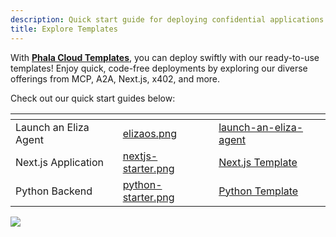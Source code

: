 ```yaml
---
description: Quick start guide for deploying confidential applications on Phala Cloud.
title: Explore Templates
---
```





With [**Phala Cloud Templates**](https://cloud.phala.network/templates), you can deploy swiftly with our ready-to-use templates! Enjoy quick, code-free deployments by exploring our diverse offerings from MCP, A2A, Next.js, x402, and more.

Check out our quick start guides below:

<table data-view="cards"><thead><tr><th></th><th data-hidden data-card-cover data-type="files"></th><th data-hidden data-card-target data-type="content-ref"></th></tr></thead><tbody><tr><td>Launch an Eliza Agent</td><td><a href="/images/elizaos.png">elizaos.png</a></td><td><a href="/phala-cloud/getting-started/explore-templates/launch-an-eliza-agent">launch-an-eliza-agent</a></td></tr><tr><td>Next.js Application</td><td><a href="/images/nextjs-starter.png">nextjs-starter.png</a></td><td><a href="/phala-cloud/getting-started/explore-templates/start-from-template#next.js-template">Next.js Template</a></td></tr><tr><td>Python Backend</td><td><a href="/images/python-starter.png">python-starter.png</a></td><td><a href="/phala-cloud/getting-started/explore-templates/start-from-template#python-template">Python Template</a></td></tr></tbody></table>

<Frame>
    <img src="/images/image (23).png" />
</Frame>
